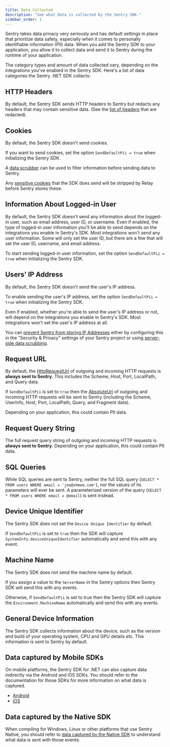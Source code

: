 ```yaml
---
title: Data Collected
description: "See what data is collected by the Sentry SDK."
sidebar_order: 1
---
```


Sentry takes data privacy very seriously and has default settings in place that prioritize data safety, especially when it comes to personally identifiable information (PII) data. When you add the Sentry SDK to your application, you allow it to collect data and send it to Sentry during the runtime of your application.

The category types and amount of data collected vary, depending on the integrations you've enabled in the Sentry SDK. Here's a list of data categories the Sentry .NET SDK collects:

## HTTP Headers

By default, the Sentry SDK sends HTTP headers to Sentry but redacts any headers that may contain sensitive data. (See the [list of headers](https://github.com/getsentry/sentry-dotnet/blob/main/src/Sentry/Internal/RedactedHeaders.cs#L7) that are redacted).

## Cookies

By default, the Sentry SDK doesn't send cookies.

If you want to send cookies, set the option `SendDefaultPii = true` when initializing the Sentry SDK.

A [data scrubber](/platforms/dotnet/data-management/sensitive-data/) can be used to filter information before sending data to Sentry.

Any [sensitive cookies](https://github.com/getsentry/relay/blob/249971e1702991c64cf0f7f89773fb019ffb4a95/relay-pii/src/convert.rs#L235-L263) that the SDK does send will be stripped by Relay before Sentry stores these.

## Information About Logged-in User

By default, the Sentry SDK doesn't send any information about the logged-in user, such as email address, user ID, or username. Even if enabled, the type of logged-in user information you'll be able to send depends on the integrations you enable in Sentry's SDK. Most integrations won't send any user information. Some will only set the user ID, but there are a few that will set the user ID, username, and email address.

To start sending logged-in user information, set the option `SendDefaultPii = true` when initializing the Sentry SDK.

## Users' IP Address

By default, the Sentry SDK doesn't send the user's IP address.

To enable sending the user's IP address, set the option `SendDefaultPii = true` when initializing the Sentry SDK.

Even if enabled, whether you're able to send the user's IP address or not, will depend on the integrations you enable in Sentry's SDK. Most integrations won't set the user's IP address at all.

You can [prevent Sentry from storing IP Addresses](https://docs.sentry.io/platforms/native/enriching-events/identify-user/#ip_address) either by configuring this in the "Security & Privacy" settings of your Sentry project or using [server-side data scrubbing](https://docs.sentry.io/security-legal-pii/scrubbing/server-side-scrubbing/).

## Request URL

By default, the [HttpRequestUrl](https://learn.microsoft.com/en-us/dotnet/api/System.UriComponents) of outgoing and incoming HTTP requests is **always sent to Sentry**. This includes the Scheme, Host, Port, LocalPath, and Query data.

If `SendDefaultPii` is set to `true` then the [AbsoluteUri](https://learn.microsoft.com/en-us/dotnet/api/System.UriComponents) of outgoing and incoming HTTP requests will be sent to Sentry (including the Scheme, UserInfo, Host, Port, LocalPath, Query, and Fragment data).

Depending on your application, this could contain PII data.

## Request Query String

The full request query string of outgoing and incoming HTTP requests is **always sent to Sentry**. Depending on your application, this could contain PII data.

## SQL Queries

While SQL queries are sent to Sentry, neither the full SQL query (`SELECT * FROM users WHERE email = 'joe@shmoe.com'`), nor the values of its parameters will ever be sent. A parameterized version of the query (`SELECT * FROM users WHERE email = @email`) is sent instead.

## Device Unique Identifier

The Sentry SDK does not set the `Device Unique Identifier`  by default.

If `SendDefaultPii` is set to `true` then the SDK will capture `SystemInfo.deviceUniqueIdentifier` automatically and send this with any event.

## Machine Name

The Sentry SDK does not send the machine name by default.

If you assign a value to the `ServerName` in the Sentry options then Sentry SDK will send this with any events.

Otherwise, if `SendDefaultPii` is set to true then the Sentry SDK will capture the `Environment.MachineName` automatically and send this with any events.

## General Device Information

The Sentry SDK collects information about the device, such as the version and build of your operating system, CPU and GPU details etc. This information is sent to Sentry by default.

## Data captured by Mobile SDKs

On mobile platforms, the Sentry SDK for .NET can also capture data indirectly via the Android and iOS SDKs. You should refer to the documentation for those SDKs for more information on what data is captured.

- [Android](/platforms/android/data-management/data-collected/)
- [iOS](/platforms/apple/data-management/data-collected/)

## Data captured by the Native SDK

When compiling for Windows, Linux or other platforms that use Sentry Native, you should refer to [data captured by the Native SDK](/platforms/native/data-management/data-collected/) to understand what data is sent with those events.
